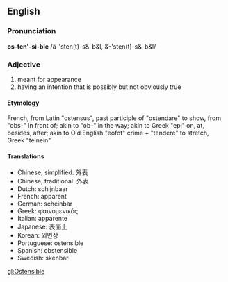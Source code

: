 ==English==
===Pronunciation===

'''os-ten'-si-ble'''     /ä-'sten(t)-s&-b&l, &-'sten(t)-s&-b&l/

===Adjective===

# meant for appearance
# having an intention that is possibly but not obviously true

====Etymology====

French, from Latin "ostensus", past participle of "ostendare" to show, from "obs-" in front of; akin to "ob-" in the way; akin to Greek "epi" on, at, besides, after; akin to Old English "eofot" crime + "tendere" to stretch, Greek "teinein"

====Translations====

*Chinese, simplified: 外表
*Chinese, traditional: 外表
*Dutch: schijnbaar
*French: apparent
*German: scheinbar
*Greek: φαινομενικός
*Italian: apparente
*Japanese: 表面上
*Korean: 외면상
*Portuguese: ostensible
*Spanish: obstensible
*Swedish: skenbar

[[gl:Ostensible]]